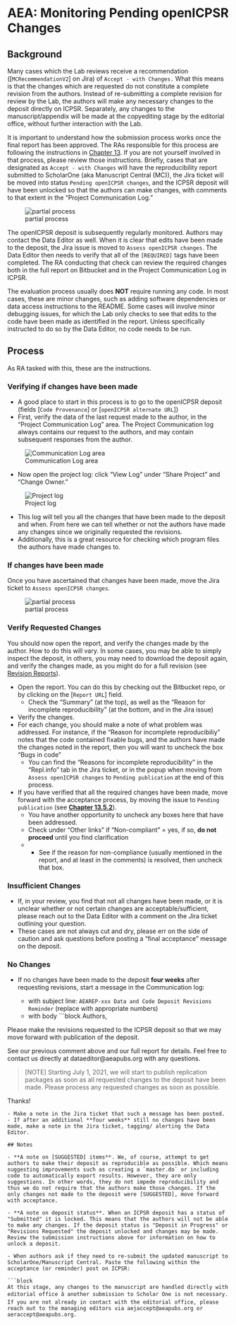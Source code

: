 # AEA: Monitoring Pending openICPSR Changes

## Background

Many cases which the Lab reviews receive a recommendation ([`MCRecommendationV2`] on Jira) of `Accept - with Changes.` What this means is that the changes which are requested do not constitute a complete revision from the authors. Instead of re-submitting a complete revision for review by the Lab, the authors will make any necessary changes to the deposit directly on ICPSR. Separately, any changes to the manuscript/appendix will be made at the copyediting stage by the editorial office, without further interaction with the Lab.

It is important to understand how the submission process works once the final report has been approved. The RAs responsible for this process are following the instructions in [Chapter 13](aea-interfacing-with-the-journal-management-system.html). If you are not yourself involved in that process, please review those instructions. Briefly, cases that are designated as `Accept - with Changes` will have the reproducibility report submitted to ScholarOne (aka Manuscript Central (MC)), the Jira ticket will be moved into status `Pending openICPSR changes`, and the ICPSR deposit will have been unlocked so that the authors can make changes, with comments to that extent in the "Project Communication Log." 

![partial process](images/pending_openicpsr.png)

The openICPSR deposit is subsequently regularly monitored. Authors may contact the Data Editor as well. When it is clear that edits have been made to the deposit, the Jira issue is moved to `Assess openICPSR changes`. The Data Editor then needs to verify that all of the `[REQUIRED]` tags have been completed. The RA conducting that check can review the required changes both in the full report on Bitbucket and in the Project Communication Log in ICPSR. 

The evaluation process usually does **NOT** require running any code. In most cases, these are minor changes, such as adding software dependencies or data access instructions to the README. Some cases will involve minor debugging issues, for which the Lab  only checks to see that edits to the code have been made as identified in the report. Unless specifically instructed to do so by the Data Editor, no code needs to be run.

## Process

As RA tasked with this, these are the instructions.

### Verifying if changes have been made

- A good place to start in this process is to go to the openICPSR deposit (fields [`Code Provenance`] or [`openICPSR alternate URL`]) 
- First, verify the data of the last request made to the author, in the "Project Communication Log" area. The Project Communication log always contains our request to the authors, and may contain subsequent responses from the author.

![Communication Log area](images/pending_openicpsr_com.png)

- Now open the project log:  click "View Log" under "Share Project" and "Change Owner." 

![Project log](images/pending_openicpsr_logbutton.png)

- This log will tell you all the changes that have been made to the deposit and when. From here we can tell whether or not the authors have made any changes since we originally requested the revisions. 
- Additionally, this is a great resource for checking which program files the authors have made changes to. 

### If changes have been made

Once you have ascertained that changes have been made, move the Jira ticket to `Assess openICPSR changes`. 

![partial process](images/pending_openicpsr.png)


### Verify Requested Changes

You should now open the report, and verify the changes made by the author. How to do this will vary. In some cases, you may be able to simply inspect the deposit, in others, you may need to download the deposit again, and verify the changes made, as you might do for a full revision (see [Revision Reports](aea-revision-reports-after-author-resubmission.html)).

- Open the report. You can do this by checking out the Bitbucket repo, or by clicking on the [`Report URL`] field.
  - Check the "Summary" (at the top), as well as the "Reason for incomplete reproducibility" (at the bottom, and in the Jira issue)
- Verify the changes.
- For each change, you should make a note of what problem was addressed. For instance, if the "Reason for incomplete reproducibiliy" notes that the code contained fixable bugs, and the authors have made the changes noted in the report, then you will want to  uncheck the box "Bugs in code"
  - You can find the "Reasons for incomplete reproducibility" in the "Repl.info" tab in the Jira ticket, or in the popup when moving from `Assess openICPSR changes` to `Pending publication` at the end of this process.
- If you have verified that all the required changes have been made, move forward with the acceptance process, by moving the issue to `Pending publication` (see [**Chapter 13.5.2**](aea-interfacing-with-the-journal-management-system.html#for-accept)).
  - You have another opportunity to uncheck any boxes here that have been addressed.
  - Check under "Other links" if "Non-compliant"  = yes, if so, **do not proceed** until you find clarification
  - - See if the reason for non-compliance (usually mentioned in the report, and at least in the comments) is resolved, then uncheck that box.




### Insufficient Changes

- If, in your review, you find that not all changes have been made, or it is unclear whether or not certain changes are acceptable/sufficient, please reach out to the Data Editor with a comment on the Jira ticket outlining your question. 
- These cases are not always cut and dry, please err on the side of caution and ask questions before posting a "final acceptance" message on the deposit.

### No Changes

- If no changes have been made to the deposit **four weeks** after requesting revisions, start a message in the Communication log:

    - with subject line: `AEAREP-xxx Data and Code Deposit Revisions Reminder` (replace with appropriate numbers)
    - with body
```{block, type="bbox"}
Authors,

Please make the revisions requested to the ICPSR deposit so that we may
move forward with publication of the deposit.

See our previous comment above and our full report for details. 
Feel free to contact us directly at dataeditor@aeapubs.org with any questions.


> [NOTE] Starting July 1, 2021, we will start to publish replication 
packages as soon as all requested changes to the deposit have been made. 
Please process any requested changes as soon as possible.

Thanks!
```
- Make a note in the Jira ticket that such a message has been posted.
- If after an additional **four weeks** still no changes have been made, make a note in the Jira ticket, tagging/ alerting the Data Editor.

## Notes

- **A note on [SUGGESTED] items**. We, of course, attempt to get authors to make their deposit as reproducible as possible. Which means suggesting improvements such as creating a `master.do` or including code to automatically export results. However, they are only suggestions. In other words, they do not impede reproducibility and thus we do not require that the authors make those changes. If the only changes not made to the deposit were [SUGGESTED], move forward with acceptance. 

- **A note on deposit status**. When an ICPSR deposit has a status of "Submitted" it is locked. This means that the authors will not be able to make any changes. If the deposit status is "Deposit in Progress" or "Revisions Requested" the deposit unlocked and changes may be made. Review the submission instructions above for information on how to unlock a deposit. 

- When authors ask if they need to re-submit the updated manuscript to ScholarOne/Manuscript Central. Paste the following within the acceptance (or reminder) post on ICPSR:

```{block, type="bbox"}
At this stage, any changes to the manuscript are handled directly with editorial office â another submission to Scholar One is not necessary. If you are not already in contact with the editorial office, please reach out to the managing editors via aejaccept@aeapubs.org or aeraccept@aeapubs.org.
```
